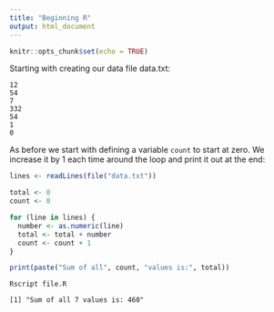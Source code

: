 ```yaml
---
title: "Beginning R"
output: html_document
---
```


```r
knitr::opts_chunk$set(echo = TRUE)
```

Starting with creating our data file data.txt:

```
12
54
7
332
54
1
0
```

As before we start with defining a variable `count` to start at zero. 
We increase it by 1 each time around the loop and print it out at the end:

```R
lines <- readLines(file("data.txt"))

total <- 0
count <- 0

for (line in lines) {
  number <- as.numeric(line)
  total <- total + number
  count <- count + 1
}

print(paste("Sum of all", count, "values is:", total))
```

```
Rscript file.R

[1] "Sum of all 7 values is: 460"
```
